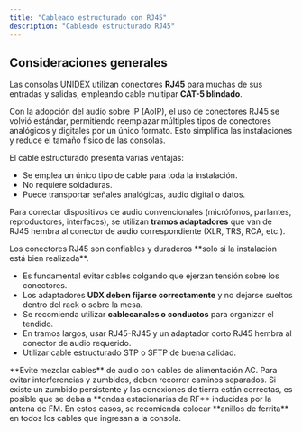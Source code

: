 ```yaml
---
title: "Cableado estructurado con RJ45"
description: "Cableado estructurado RJ45"
---
```


## Consideraciones generales

Las consolas UNIDEX utilizan conectores **RJ45** para muchas de sus entradas y salidas, empleando cable multipar **CAT-5 blindado**.

Con la adopción del audio sobre IP (AoIP), el uso de conectores RJ45 se volvió estándar, permitiendo reemplazar múltiples tipos de conectores analógicos y digitales por un único formato. Esto simplifica las instalaciones y reduce el tamaño físico de las consolas.

El cable estructurado presenta varias ventajas:

- Se emplea un único tipo de cable para toda la instalación.
- No requiere soldaduras.
- Puede transportar señales analógicas, audio digital o datos.

Para conectar dispositivos de audio convencionales (micrófonos, parlantes, reproductores, interfaces), se utilizan **tramos adaptadores** que van de RJ45 hembra al conector de audio correspondiente (XLR, TRS, RCA, etc.).

<Warning>
  Los conectores RJ45 son confiables y duraderos **solo si la instalación está bien realizada**.

  - Es fundamental evitar cables colgando que ejerzan tensión sobre los conectores.
  - Los adaptadores **UDX deben fijarse correctamente** y no dejarse sueltos dentro del rack o sobre la mesa.
  - Se recomienda utilizar **cablecanales o conductos** para organizar el tendido.
  - En tramos largos, usar RJ45-RJ45 y un adaptador corto RJ45 hembra al conector de audio requerido.
  - Utilizar cable estructurado STP o SFTP de buena calidad.
</Warning>

<Warning>
  **Evite mezclar cables** de audio con cables de alimentación AC. Para evitar interferencias y zumbidos, deben recorrer caminos separados.
</Warning>

<Warning>
  Si existe un zumbido persistente y las conexiones de tierra están correctas, es posible que se deba a **ondas estacionarias de RF** inducidas por la antena de FM. En estos casos, se recomienda colocar **anillos de ferrita** en todos los cables que ingresan a la consola.
</Warning>
